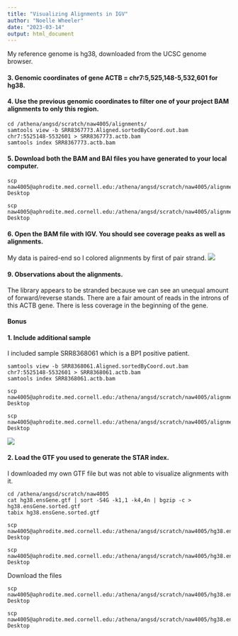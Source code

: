 ```yaml
---
title: "Visualizing Alignments in IGV"
author: "Noelle Wheeler"
date: "2023-03-14"
output: html_document
---
```

My reference genome is hg38, downloaded from the UCSC genome browser. 

#### 3. Genomic coordinates of gene ACTB = chr7:5,525,148-5,532,601 for hg38. 

#### 4. Use the previous genomic coordinates to filter one of your project BAM alignments to only this region. 
```{}
cd /athena/angsd/scratch/naw4005/alignments/
samtools view -b SRR8367773.Aligned.sortedByCoord.out.bam chr7:5525148-5532601 > SRR8367773.actb.bam
samtools index SRR8367773.actb.bam
```

#### 5. Download both the BAM and BAI files you have generated to your local computer.
```{}
scp naw4005@aphrodite.med.cornell.edu:/athena/angsd/scratch/naw4005/alignments/SRR8367773.actb.bam Desktop

scp naw4005@aphrodite.med.cornell.edu:/athena/angsd/scratch/naw4005/alignments/SRR8367773.actb.bam.bai Desktop
```

#### 6. Open the BAM file with IGV. You should see coverage peaks as well as alignments.
My data is paired-end so I colored alignments by first of pair strand. 
![](/Users/noelawheeler/Downloads/igv_snapshot.png)

#### 9. Observations about the alignments.
The library appears to be stranded because we can see an unequal amount of forward/reverse stands. There are a fair amount of reads in the introns of this ACTB gene. There is less coverage in the beginning of the gene.

#### Bonus

#### 1. Include additional sample

I included sample SRR8368061 which is a BP1 positive patient. 
```{}
samtools view -b SRR8368061.Aligned.sortedByCoord.out.bam chr7:5525148-5532601 > SRR8368061.actb.bam
samtools index SRR8368061.actb.bam
```

```{}
scp naw4005@aphrodite.med.cornell.edu:/athena/angsd/scratch/naw4005/alignments/SRR8368061.actb.bam Desktop

scp naw4005@aphrodite.med.cornell.edu:/athena/angsd/scratch/naw4005/alignments/SRR8368061.actb.bam.bai Desktop
```
![](/Users/noelawheeler/Downloads/igv_snapshot_2samples.png)

#### 2. Load the GTF you used to generate the STAR index.
I downloaded my own GTF file but was not able to visualize alignments with it. 
```{}
cd /athena/angsd/scratch/naw4005
cat hg38.ensGene.gtf | sort -S4G -k1,1 -k4,4n | bgzip -c > hg38.ensGene.sorted.gtf
tabix hg38.ensGene.sorted.gtf
```
```{}
scp naw4005@aphrodite.med.cornell.edu:/athena/angsd/scratch/naw4005/hg38.ensGene.sorted.gtf.tbi Desktop

scp naw4005@aphrodite.med.cornell.edu:/athena/angsd/scratch/naw4005/hg38.ensGene.sorted.gtf Desktop
```

Download the files
```{}
scp naw4005@aphrodite.med.cornell.edu:/athena/angsd/scratch/naw4005/hg38.ensGene.sorted.gtf.gz Desktop

scp naw4005@aphrodite.med.cornell.edu:/athena/angsd/scratch/naw4005/hg38.ensGene.sorted.gtf.gz Desktop
```



